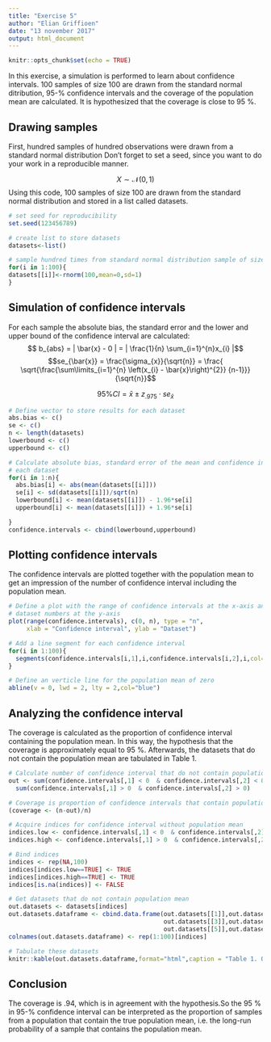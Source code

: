 ```yaml
---
title: "Exercise 5"
author: "Elian Griffioen"
date: "13 november 2017"
output: html_document
---
```


```r
knitr::opts_chunk$set(echo = TRUE)
```

In this exercise, a simulation is performed to learn about confidence intervals.
100 samples of size 100 are drawn from the standard normal ditribution,
95-% confidence intervals and the coverage of the population mean are 
calculated. It is hypothesized that the coverage is close 
to 95 %.

## Drawing samples

First, hundred samples of hundred observations were drawn from a standard normal distribution Don't forget to set a seed, since you want to do your work in a 
reproducible manner.

$$X \sim \mathcal{N}(0,\,1)$$
Using this code, 100 samples of size 100 are drawn from the standard normal
distribution and stored in a list called datasets.
```r
# set seed for reproducibility
set.seed(123456789)

# create list to store datasets
datasets<-list()

# sample hundred times from standard normal distribution sample of size 100
for(i in 1:100){
datasets[[i]]<-rnorm(100,mean=0,sd=1)
}
```

## Simulation of confidence intervals

For each sample the absolute bias, the standard error and the lower and upper
bound of the confidence interval are calculated:
$$ b_{abs} = | \bar{x} - 0 | = | \frac{1}{n} \sum_{i=1}^{n}x_{i} |$$ 
$$se_{\bar{x}} = \frac{\sigma_{x}}{\sqrt{n}} = \frac{ \sqrt{\frac{\sum\limits_{i=1}^{n} \left(x_{i} - \bar{x}\right)^{2}} {n-1}}}{\sqrt{n}}$$


$$ 95 \%CI = \bar{x} \pm z_{.975} \cdot se_{\bar{x}} $$
```r
# Define vector to store results for each dataset
abs.bias <- c()
se <- c()
n <- length(datasets)
lowerbound <- c()
upperbound <- c()

# Calculate absolute bias, standard error of the mean and confidence interval for
# each dataset
for(i in 1:n){
  abs.bias[i] <- abs(mean(datasets[[i]]))
  se[i] <- sd(datasets[[i]])/sqrt(n)
  lowerbound[i] <- mean(datasets[[i]]) - 1.96*se[i]
  upperbound[i] <- mean(datasets[[i]]) + 1.96*se[i]

}
confidence.intervals <- cbind(lowerbound,upperbound)
```



## Plotting confidence intervals

The confidence intervals are plotted together with the population mean to get
an impression of the number of confidence interval including the population 
mean.
```r
# Define a plot with the range of confidence intervals at the x-axis and the
# dataset numbers at the y-axis
plot(range(confidence.intervals), c(0, n), type = "n",
     xlab = "Confidence interval", ylab = "Dataset")

# Add a line segment for each confidence interval
for(i in 1:100){
  segments(confidence.intervals[i,1],i,confidence.intervals[i,2],i,col="darkorange")
}

# Define an verticle line for the population mean of zero
abline(v = 0, lwd = 2, lty = 2,col="blue")
```

## Analyzing the confidence interval

The coverage is calculated as the proportion of confidence interval containing
the population mean. In this way, the hypothesis that the coverage is 
approximately equal to 95 %. Afterwards, the datasets that do not contain the
population mean are tabulated in Table 1.

```r
# Calculate number of confidence interval that do not contain population mean
out <- sum(confidence.intervals[,1] < 0  & confidence.intervals[,2] < 0) + 
  sum(confidence.intervals[,1] > 0  & confidence.intervals[,2] > 0) 

# Coverage is proportion of confidence intervals that contain population mean
(coverage <- (n-out)/n)

# Acquire indices for confidence interval without population mean
indices.low <- confidence.intervals[,1] < 0  & confidence.intervals[,2] < 0
indices.high <- confidence.intervals[,1] > 0  & confidence.intervals[,2] > 0

# Bind indices 
indices <- rep(NA,100)
indices[indices.low==TRUE] <- TRUE
indices[indices.high==TRUE] <- TRUE
indices[is.na(indices)] <- FALSE

# Get datasets that do not contain population mean
out.datasets <- datasets[indices]
out.datasets.dataframe <- cbind.data.frame(out.datasets[[1]],out.datasets[[2]],
                                           out.datasets[[3]],out.datasets[[4]],
                                           out.datasets[[5]],out.datasets[[6]])
colnames(out.datasets.dataframe) <- rep(1:100)[indices]

# Tabulate these datasets
knitr::kable(out.datasets.dataframe,format="html",caption = "Table 1. Overview of datasets that do not contain population mean of zero")

```


## Conclusion

The coverage is .94, which is in agreement with the hypothesis.So the 95 % in 
95-% confidence interval can be interpreted as the proportion of samples from a
population that contain the true population mean, i.e. the long-run probability
of a sample that contains the population mean.